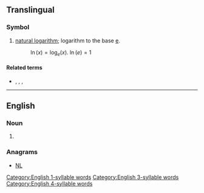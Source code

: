 {{character info/new|㏑}}
{{also|LN|l.n.}}
==Translingual==
{{wikipedia|Natural logarithm}}
===Symbol===
{{head|mul|symbol}}

# {{lb|mul|mathematics}} [[natural logarithm]]; logarithm to the base [[e#Translingual|e]].
#: <math>\ln(x) = \log_{e}(x)</math>. <math> \ln(e) = 1 </math>

====Related terms====
* {{l|mul|ld}}, {{l|mul|lg}}, {{l|mul|lb}}, {{l|mul|log}}

----

==English==

===Noun===
{{en-noun|?}}
<!-- 1 syllable words !-->
# {{abbreviation of|lane|lang=en}}

===Anagrams===
* [[NL#English|NL]]
 <!-- of "lane" !-->
 <!-- of logarithm !-->

[[Category:English 1-syllable words]]
[[Category:English 3-syllable words]]
[[Category:English 4-syllable words]]